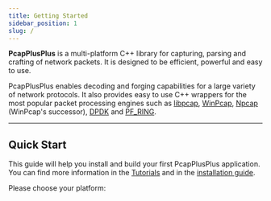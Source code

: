 ```yaml
---
title: Getting Started
sidebar_position: 1
slug: /
---
```


__PcapPlusPlus__ is a multi-platform C++ library for capturing, parsing and crafting of network packets. It is designed to be efficient, powerful and easy to use.

PcapPlusPlus enables decoding and forging capabilities for a large variety of network protocols. It also provides easy to use C++ wrappers for the most popular packet processing engines such as [libpcap](https://www.tcpdump.org/), [WinPcap](https://www.winpcap.org/), [Npcap](https://nmap.org/npcap/) (WinPcap's successor), [DPDK](https://www.dpdk.org/) and [PF_RING](https://www.ntop.org/products/packet-capture/pf_ring/).


<ReleaseButtonLink/>

---

## Quick Start

This guide will help you install and build your first PcapPlusPlus application. You can find more information in the [Tutorials](/docs/tutorials/intro) and in the [installation guide](/docs/install).

Please choose your platform:


<Tabs>
  <TabItem value="Linux">
    <Linux/>
  </TabItem>
  <TabItem value="MacOS">
    <MacOS/>
  </TabItem>
  <TabItem value="Windows - MinGW">
    <MinGW/>
  </TabItem>
  <TabItem value="Windows - Visual Studio">
    <VS/>
  </TabItem>
  <TabItem value="Android">
    <Android/>
  </TabItem>
  <TabItem value="FreeBSD">
    <FreeBSD/>
  </TabItem>
</Tabs>
